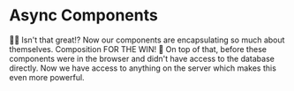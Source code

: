 # Async Components

<EpicVideo url="https://www.epicreact.dev/workshops/react-server-components/async-components/solution" />

👨‍💼 Isn't that great!? Now our components are encapsulating so much about
themselves. Composition FOR THE WIN! 🎉 On top of that, before these components
were in the browser and didn't have access to the database directly. Now we have
access to anything on the server which makes this even more powerful.
